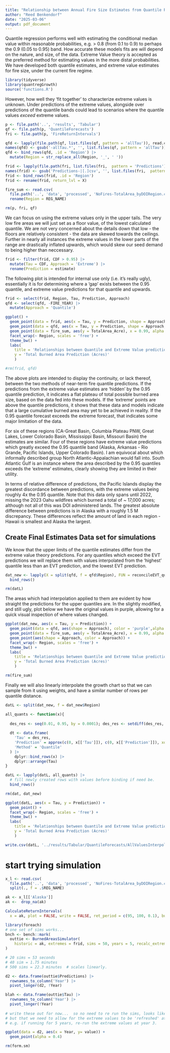 ```yaml
---
title: "Relationship between Annual Fire Size Estimates from Quantile Regression and Extreme Value Theory"
author: "Reed Benkendorf"
date: "2025-03-06"
output: pdf_document
---
```


Quantile regression performs well with estimating the conditional median value within reasonable probabilities, e.g. > 0.8 (from 0.1 to 0.9) to perhaps the 0.9 (0.05 to 0.95) band. 
How accurate these models fits are will depend on the nature, and size, of the data. 
Extreme Value theory is accepted as the preferred method for estimating values in the more distal probabilities. 
We have developed both quantile estimates, and extreme value estimates for fire size, under the current fire regime. 

```r
library(tidyverse)
library(quantregGrowth)
source('functions.R')
```

However, how well they 'fit together' to characterize extreme values is unknown. 
Under predictions of the extreme values, alongside over predictions of the quantile bands could lead to scenarios where the quantile values *exceed* extreme values. 

```r
p <- file.path('..', 'results', 'Tabular')
qf <- file.path(p, 'QuantileForecasts')
fri <- file.path(p, 'FireReturnIntervals')

qfd <- lapply(file.path(qf, list.files(qf, pattern = 'allTau')), read.csv) 
names(qfd) <- gsub('-allTau.*', '', list.files(qf, pattern = 'allTau'))
qfd <- bind_rows(qfd, .id = 'Region') |>
  mutate(Region = str_replace_all(Region, '_', ' '))

frid <- lapply(file.path(fri, list.files(fri,  pattern = 'Predictions')), read.csv) 
names(frid) <- gsub('Predictions-|[.]csv', '', list.files(fri,  pattern = 'Predictions'))
frid <- bind_rows(frid, .id = 'Region')
frid <- rename(frid, return_lvl = X)

fire_sum <- read.csv(
  file.path('..', 'data', 'processed', 'NoFires-TotalArea_byDOIRegion.csv')) %>% 
  rename(Region = REG_NAME)

rm(p, fri, qf)
```

We can focus on using the extreme values only in the upper tails. 
The very low fire areas we will just set as a floor value, of the lowest calculated quantile. 
We are not very concerned about the details down that low - the floors are relatively consistent - the data are skewed towards the ceilings. 
Further in nearly all instances the extreme values in the lower parts of the range are drastically inflated upwards, which would skew our seed demand to being higher than neccessary. 

```r
frid <- filter(frid, CDF > 0.95) |>
  mutate(Tau = CDF, Approach = 'Extreme') |>
  rename(Prediction = estimate)
```

The following plot is intended for internal use only (i.e. it's really ugly), essentially it is for determining where a 'gap' exists between the 0.95 quantile, and extreme value predictions for that quantile and upwards. 

```r

frid <- select(frid, Region, Tau, Prediction, Approach)
qfd <- select(qfd, -FIRE_YEAR) |>
  mutate(Approach = 'Quantile')

ggplot() + 
  geom_point(data = frid, aes(x = Tau, y = Prediction, shape = Approach, color = Approach)) + 
  geom_point(data = qfd, aes(x = Tau, y = Prediction, shape = Approach, color = Approach)) + 
  geom_point(data = fire_sum, aes(y = TotalArea_Acre), x = 0.99, alpha = 0.5) + 
  facet_wrap(~ Region, scales = 'free') + 
  theme_bw() + 
  labs(
    title = 'Relationships between Quantile and Extreme Value predictions',
    y = 'Total Burned Area Prediction (Acres)'
    )

#rm(frid, qfd)
```

The above plots are intended to display the continuity, or lack thereof, between the two methods of near-term fire quantile predictions. 
If the predictions from the extreme value estimates are 'hidden' by the 0.95 quantile prediction, it indicates a flat plateau of total possible burned area size, based on the data fed into these models. 
If the 'extreme' points are above the quantile predictions, it shows that these data and models indicate that a large cumulative burned area may yet to be achieved in reality. 
If the 0.95 quantile forecast exceeds the extreme forecast, that indicates some major limitation of the data. 

For six of these regions (CA-Great Basin, Columbia Plateau PNW, Great Lakes, Lower Colorado Basin, Mississippi Basin, Missouri Basin) the estimates are similar. 
Four of these regions have extreme value predictions which greatly exceed the 0.95 quantile band (Alaska, Arkansas - Rio Grande, Pacific Islands, Upper Colorado Basin).
I am equivocal about which informally described group North Atlantic-Appalachian would fall into. 
South Atlantic Gulf is an instance where the area described by the 0.95 quantiles exceeds the 'extreme' estimates, clearly showing they are limited in their utility. 

In terms of relative difference of predictions, the Pacific Islands display the greatest discordance between predictions, with the extreme values being roughly 4x the 0.95 quantile. 
Note that this data only spans until 2022, missing the 2023 Oahu wildfires which burned a total of ~ 17,000 acres; although not all of this was DOI administered lands. 
The greatest absolute difference between predictions is in Alaska with a roughly 1.5 M discrepancy. 
These differences reflect the amount of land in each region - Hawaii is smallest and Alaska the largest.

## Create Final Estimates Data set for simulations 

We know that the upper limits of the quantile estimates differ from the extreme value theory predictions. 
For any quantiles which exceed the EVT predictions we will replace them with values interpolated from the 'highest' quantile less than an EVT prediction, and the lowest EVT prediction. 

```r

dat_new <- lapply(X = split(qfd, f = qfd$Region), FUN = reconcileEVT_quantiles, ev = frid) |>
  bind_rows()

rm(datL)
```

The areas which had interpolation applied to them are evident by how straight the predictions for the upper quantiles are.
In the slightly modified, and still ugly, plot below we have the original values in purple, allowing for a quick visual inspection of where values changed. 

```r

ggplot(dat_new, aes(x = Tau, y = Prediction)) + 
  geom_point(data = qfd, aes(shape = Approach), color = 'purple',alpha = 0.8) + 
  geom_point(data = fire_sum, aes(y = TotalArea_Acre), x = 0.99, alpha = 0.5) + 
  geom_point(aes(shape = Approach, color = Approach)) + 
  facet_wrap(~ Region, scales = 'free') + 
  theme_bw() + 
  labs(
    title = 'Relationships between Quantile and Extreme Value predictions',
    y = 'Total Burned Area Prediction (Acres)'
    )

rm(fire_sum)
```

Finally we will also linearly interpolate the growth chart so that we can sample from it using weights, and have a similar number of rows per quantile distance. 

```r

datL <- split(dat_new, f = dat_new$Region)

all_quants <- function(x){
  
  des_res <- seq(0.01, 0.95, by = 0.0001); des_res <- setdiff(des_res, x$Tau)
  
  dt <- data.frame(
    'Tau' = des_res,
    'Prediction' = approx(c(0, x[['Tau']]), c(0, x[['Prediction']]), xout = des_res)$y,
    'Method' = 'Quantile'
  ) |> 
    dplyr::bind_rows(x) |>
    dplyr::arrange(Tau)
}

datL <- lapply(datL, all_quants) |>
  # fill newly created rows with values before binding if need be. 
  bind_rows()

rm(dat, dat_new)
```

```r

ggplot(datL, aes(x = Tau, y = Prediction)) +
  geom_point() +
  facet_wrap(~ Region, scales = 'free') +
  theme_bw() +
  labs(
    title = 'Relationships between Quantile and Extreme Value predictions',
    y = 'Total Burned Area Prediction (Acres)'
    )

write.csv(datL, '../results/Tabular/QuantileForecasts/AllValuesInterpolated.csv', row.names = FALSE)
```



# start trying simulation 

```r

x_l <- read.csv(
  file.path('..', 'data', 'processed', 'NoFires-TotalArea_byDOIRegion.csv'))  %>% 
  split(., f = .$REG_NAME)

ak <- x_l[['Alaska']]
ak <-  drop_na(ak)

CalculateReturnIntervals(
  x = ak, plot = FALSE, write = FALSE, ret_period = c(95, 100, 0.1), burn.in = 10000)
```

```r

library(foreach)
# one set of sims works... 
bnch <- bench::mark(
  outtie <- BurnedAreasSimulator(
    historic = ak, extremes = frid, sims = 50, years = 5, recalc_extremes = 'median') # 'every is failing when many
)

# 20 sims = 53 seconds
# 40 sim = 1.75 minutes
# 500 sims = 22.3 minutes  # scales linearly. 

d2 <- data.frame(outtie$Predictions) |>
  rownames_to_column('Year') |>
  pivot_longer(d2, !Year)

blah <- data.frame(outtie$Tau) |>
  rownames_to_column('Year') |>
  pivot_longer(!Year)
  
# write these out for now...  so no need to re run the sims, looks like 1000 sims is a good target. 
# but that we need to allow for the extreme values to be 'refreshed' at the midpoint of simulation
# e.g. if running for 5 years, re-run the extreme values at year 3. 

ggplot(data = d2, aes(x = Year, y= value)) +
  geom_point(alpha = 0.4)

rm(form.sm)
```


